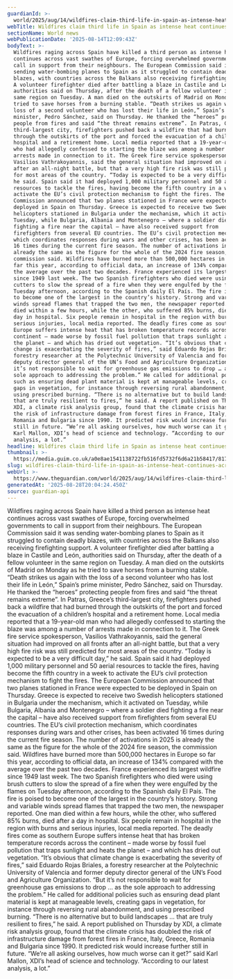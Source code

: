 ```yaml
---
guardianId: >-
  world/2025/aug/14/wildfires-claim-third-life-in-spain-as-intense-heat-continues-across-europe
webTitle: Wildfires claim third life in Spain as intense heat continues across Europe
sectionName: World news
webPublicationDate: '2025-08-14T12:09:43Z'
bodyText: >-
  Wildfires raging across Spain have killed a third person as intense heat
  continues across vast swathes of Europe, forcing overwhelmed governments to
  call in support from their neighbours. The European Commission said it was
  sending water-bombing planes to Spain as it struggled to contain deadly
  blazes, with countries across the Balkans also receiving firefighting support.
  A volunteer firefighter died after battling a blaze in Castile and León,
  authorities said on Thursday, after the death of a fellow volunteer in the
  same region on Tuesday. A man died on the outskirts of Madrid on Monday as he
  tried to save horses from a burning stable. “Death strikes us again with the
  loss of a second volunteer who has lost their life in León,” Spain’s prime
  minister, Pedro Sánchez, said on Thursday. He thanked the “heroes” protecting
  people from fires and said “the threat remains extreme”. In Patras, Greece’s
  third-largest city, firefighters pushed back a wildfire that had burned
  through the outskirts of the port and forced the evacuation of a children’s
  hospital and a retirement home. Local media reported that a 19-year-old man
  who had allegedly confessed to starting the blaze was among a number of
  arrests made in connection to it. The Greek fire service spokesperson,
  Vasilios Vathrakoyannis, said the general situation had improved on all fronts
  after an all-night battle, but that a very high fire risk was still predicted
  for most areas of the country. “Today is expected to be a very difficult day,”
  he said. Spain said it had deployed 1,000 military personnel and 50 aerial
  resources to tackle the fires, having become the fifth country in a week to
  activate the EU’s civil protection mechanism to fight the fires. The European
  Commission announced that two planes stationed in France were expected to be
  deployed in Spain on Thursday. Greece is expected to receive two Swedish
  helicopters stationed in Bulgaria under the mechanism, which it activated on
  Tuesday, while Bulgaria, Albania and Montenegro – where a soldier died
  fighting a fire near the capital – have also received support from
  firefighters from several EU countries. The EU’s civil protection mechanism,
  which coordinates responses during wars and other crises, has been activated
  16 times during the current fire season. The number of activations in 2025 is
  already the same as the figure for the whole of the 2024 fire season, the
  commission said. Wildfires have burned more than 500,000 hectares in Europe so
  far this year, according to official data, an increase of 134% compared with
  the average over the past two decades. France experienced its largest wildfire
  since 1949 last week. The two Spanish firefighters who died were using brush
  cutters to slow the spread of a fire when they were engulfed by the flames on
  Tuesday afternoon, according to the Spanish daily El País. The fire is poised
  to become one of the largest in the country’s history. Strong and variable
  winds spread flames that trapped the two men, the newspaper reported. One man
  died within a few hours, while the other, who suffered 85% burns, died after a
  day in hospital. Six people remain in hospital in the region with burns and
  serious injuries, local media reported. The deadly fires come as southern
  Europe suffers intense heat that has broken temperature records across the
  continent – made worse by fossil fuel pollution that traps sunlight and heats
  the planet – and which has dried out vegetation. “It’s obvious that climate
  change is exacerbating the severity of fires,” said Eduardo Rojas Briales, a
  forestry researcher at the Polytechnic University of Valencia and former
  deputy director general of the UN’s Food and Agriculture Organization. “But
  it’s not responsible to wait for greenhouse gas emissions to drop … as the
  sole approach to addressing the problem.” He called for additional policies
  such as ensuring dead plant material is kept at manageable levels, creating
  gaps in vegetation, for instance through reversing rural abandonment, and
  using prescribed burning. “There is no alternative but to build landscapes …
  that are truly resilient to fires,” he said. A report published on Thursday by
  XDI, a climate risk analysis group, found that the climate crisis has doubled
  the risk of infrastructure damage from forest fires in France, Italy, Greece,
  Romania and Bulgaria since 1990. It predicted risk would increase further
  still in future. “We’re all asking ourselves, how much worse can it get?” said
  Karl Mallon, XDI’s head of science and technology. “According to our latest
  analysis, a lot.”
headline: Wildfires claim third life in Spain as intense heat continues across Europe
thumbnail: >-
  https://media.guim.co.uk/a0e8ae1541138722fb516fd5732f6d6a21b58417/817_0_4171_3338/500.jpg
slug: wildfires-claim-third-life-in-spain-as-intense-heat-continues-across-europe
webUrl: >-
  https://www.theguardian.com/world/2025/aug/14/wildfires-claim-third-life-in-spain-as-intense-heat-continues-across-europe
generatedAt: '2025-08-28T20:04:24.450Z'
source: guardian-api
---
```

Wildfires raging across Spain have killed a third person as intense heat continues across vast swathes of Europe, forcing overwhelmed governments to call in support from their neighbours. The European Commission said it was sending water-bombing planes to Spain as it struggled to contain deadly blazes, with countries across the Balkans also receiving firefighting support. A volunteer firefighter died after battling a blaze in Castile and León, authorities said on Thursday, after the death of a fellow volunteer in the same region on Tuesday. A man died on the outskirts of Madrid on Monday as he tried to save horses from a burning stable. “Death strikes us again with the loss of a second volunteer who has lost their life in León,” Spain’s prime minister, Pedro Sánchez, said on Thursday. He thanked the “heroes” protecting people from fires and said “the threat remains extreme”. In Patras, Greece’s third-largest city, firefighters pushed back a wildfire that had burned through the outskirts of the port and forced the evacuation of a children’s hospital and a retirement home. Local media reported that a 19-year-old man who had allegedly confessed to starting the blaze was among a number of arrests made in connection to it. The Greek fire service spokesperson, Vasilios Vathrakoyannis, said the general situation had improved on all fronts after an all-night battle, but that a very high fire risk was still predicted for most areas of the country. “Today is expected to be a very difficult day,” he said. Spain said it had deployed 1,000 military personnel and 50 aerial resources to tackle the fires, having become the fifth country in a week to activate the EU’s civil protection mechanism to fight the fires. The European Commission announced that two planes stationed in France were expected to be deployed in Spain on Thursday. Greece is expected to receive two Swedish helicopters stationed in Bulgaria under the mechanism, which it activated on Tuesday, while Bulgaria, Albania and Montenegro – where a soldier died fighting a fire near the capital – have also received support from firefighters from several EU countries. The EU’s civil protection mechanism, which coordinates responses during wars and other crises, has been activated 16 times during the current fire season. The number of activations in 2025 is already the same as the figure for the whole of the 2024 fire season, the commission said. Wildfires have burned more than 500,000 hectares in Europe so far this year, according to official data, an increase of 134% compared with the average over the past two decades. France experienced its largest wildfire since 1949 last week. The two Spanish firefighters who died were using brush cutters to slow the spread of a fire when they were engulfed by the flames on Tuesday afternoon, according to the Spanish daily El País. The fire is poised to become one of the largest in the country’s history. Strong and variable winds spread flames that trapped the two men, the newspaper reported. One man died within a few hours, while the other, who suffered 85% burns, died after a day in hospital. Six people remain in hospital in the region with burns and serious injuries, local media reported. The deadly fires come as southern Europe suffers intense heat that has broken temperature records across the continent – made worse by fossil fuel pollution that traps sunlight and heats the planet – and which has dried out vegetation. “It’s obvious that climate change is exacerbating the severity of fires,” said Eduardo Rojas Briales, a forestry researcher at the Polytechnic University of Valencia and former deputy director general of the UN’s Food and Agriculture Organization. “But it’s not responsible to wait for greenhouse gas emissions to drop … as the sole approach to addressing the problem.” He called for additional policies such as ensuring dead plant material is kept at manageable levels, creating gaps in vegetation, for instance through reversing rural abandonment, and using prescribed burning. “There is no alternative but to build landscapes … that are truly resilient to fires,” he said. A report published on Thursday by XDI, a climate risk analysis group, found that the climate crisis has doubled the risk of infrastructure damage from forest fires in France, Italy, Greece, Romania and Bulgaria since 1990. It predicted risk would increase further still in future. “We’re all asking ourselves, how much worse can it get?” said Karl Mallon, XDI’s head of science and technology. “According to our latest analysis, a lot.”
